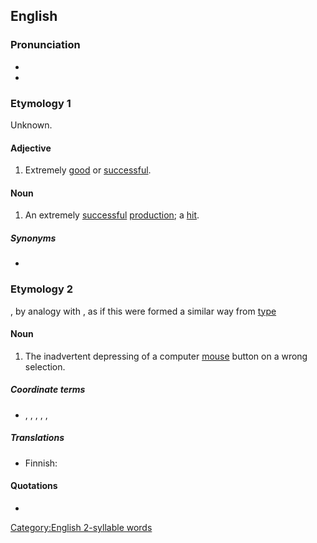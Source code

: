 ==English==

===Pronunciation===
* {{audio|en|En-au-clicko.ogg|Audio (AU)}}
* {{rhymes|en|ɪkəʊ}}

===Etymology 1===
Unknown.

====Adjective====
{{en-adj}}

# {{lb|en|dated|entertainment}} Extremely [[good]] or [[successful]].

====Noun====
{{en-noun}}

# {{lb|en|dated|entertainment}} An extremely [[successful]] [[production]]; a [[hit]].

=====Synonyms=====
* {{l|en|boffo}}

===Etymology 2===
{{suffix|en|click|o}}, by analogy with {{m|en|typo}}, as if this were formed a similar way from [[type]]

====Noun====
{{en-noun}}

# {{lb|en|Internet|computing|slang}} The inadvertent depressing of a computer [[mouse]] button on a wrong selection.

=====Coordinate terms=====
* {{l|en|scanno}}, {{l|en|speako}}, {{l|en|spello}}, {{l|en|thinko}}, {{l|en|typo}}, {{l|en|writo}}

=====Translations=====
{{trans-top|error in clicking the mouse}}
* Finnish: {{t|fi|virheklikkaus}}
{{trans-mid}}
{{trans-bottom}}

====Quotations====
* {{seeCites|lang=en}}

[[Category:English 2-syllable words]]
